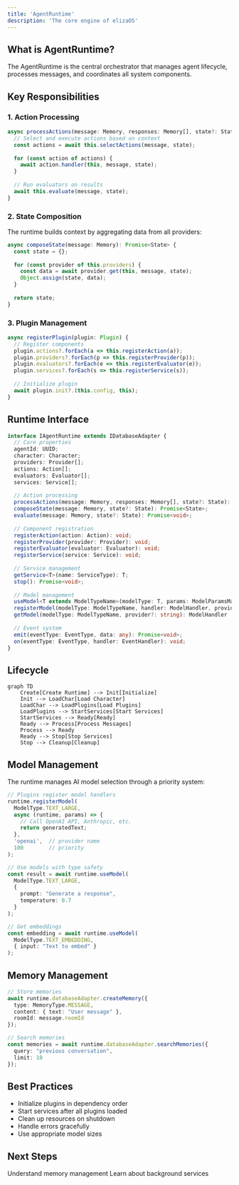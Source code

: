 ```yaml
---
title: 'AgentRuntime'
description: 'The core engine of elizaOS'
---
```


## What is AgentRuntime?

The AgentRuntime is the central orchestrator that manages agent lifecycle, processes messages, and coordinates all system components.

## Key Responsibilities

### 1. Action Processing

```typescript
async processActions(message: Memory, responses: Memory[], state?: State): Promise<void> {
  // Select and execute actions based on context
  const actions = await this.selectActions(message, state);
  
  for (const action of actions) {
    await action.handler(this, message, state);
  }
  
  // Run evaluators on results
  await this.evaluate(message, state);
}
```

### 2. State Composition

The runtime builds context by aggregating data from all providers:

```typescript
async composeState(message: Memory): Promise<State> {
  const state = {};
  
  for (const provider of this.providers) {
    const data = await provider.get(this, message, state);
    Object.assign(state, data);
  }
  
  return state;
}
```

### 3. Plugin Management

```typescript
async registerPlugin(plugin: Plugin) {
  // Register components
  plugin.actions?.forEach(a => this.registerAction(a));
  plugin.providers?.forEach(p => this.registerProvider(p));
  plugin.evaluators?.forEach(e => this.registerEvaluator(e));
  plugin.services?.forEach(s => this.registerService(s));
  
  // Initialize plugin
  await plugin.init?.(this.config, this);
}
```

## Runtime Interface

```typescript
interface IAgentRuntime extends IDatabaseAdapter {
  // Core properties
  agentId: UUID;
  character: Character;
  providers: Provider[];
  actions: Action[];
  evaluators: Evaluator[];
  services: Service[];
  
  // Action processing
  processActions(message: Memory, responses: Memory[], state?: State): Promise<void>;
  composeState(message: Memory, state?: State): Promise<State>;
  evaluate(message: Memory, state?: State): Promise<void>;
  
  // Component registration
  registerAction(action: Action): void;
  registerProvider(provider: Provider): void;
  registerEvaluator(evaluator: Evaluator): void;
  registerService(service: Service): void;
  
  // Service management
  getService<T>(name: ServiceType): T;
  stop(): Promise<void>;
  
  // Model management
  useModel<T extends ModelTypeName>(modelType: T, params: ModelParamsMap[T], provider?: string): Promise<ModelResultMap[T]>;
  registerModel(modelType: ModelTypeName, handler: ModelHandler, provider?: string, priority?: number): void;
  getModel(modelType: ModelTypeName, provider?: string): ModelHandler | undefined;
  
  // Event system
  emit(eventType: EventType, data: any): Promise<void>;
  on(eventType: EventType, handler: EventHandler): void;
}
```

## Lifecycle

```mermaid
graph TD
    Create[Create Runtime] --> Init[Initialize]
    Init --> LoadChar[Load Character]
    LoadChar --> LoadPlugins[Load Plugins]
    LoadPlugins --> StartServices[Start Services]
    StartServices --> Ready[Ready]
    Ready --> Process[Process Messages]
    Process --> Ready
    Ready --> Stop[Stop Services]
    Stop --> Cleanup[Cleanup]
```

## Model Management

The runtime manages AI model selection through a priority system:

```typescript
// Plugins register model handlers
runtime.registerModel(
  ModelType.TEXT_LARGE,
  async (runtime, params) => {
    // Call OpenAI API, Anthropic, etc.
    return generatedText;
  },
  'openai',  // provider name
  100        // priority
);

// Use models with type safety
const result = await runtime.useModel(
  ModelType.TEXT_LARGE,
  {
    prompt: "Generate a response",
    temperature: 0.7
  }
);

// Get embeddings
const embedding = await runtime.useModel(
  ModelType.TEXT_EMBEDDING,
  { input: "Text to embed" }
);
```

## Memory Management

```typescript
// Store memories
await runtime.databaseAdapter.createMemory({
  type: MemoryType.MESSAGE,
  content: { text: "User message" },
  roomId: message.roomId
});

// Search memories
const memories = await runtime.databaseAdapter.searchMemories({
  query: "previous conversation",
  limit: 10
});
```

## Best Practices

- Initialize plugins in dependency order
- Start services after all plugins loaded
- Clean up resources on shutdown
- Handle errors gracefully
- Use appropriate model sizes

## Next Steps

<CardGroup cols={2}>
  <Card title="Memory System" icon="database" href="/deep-dive/memory-system">
    Understand memory management
  </Card>
  
  <Card title="Services" icon="server" href="/deep-dive/services">
    Learn about background services
  </Card>
</CardGroup>
